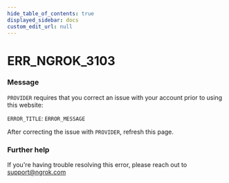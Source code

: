 ```yaml
---
hide_table_of_contents: true
displayed_sidebar: docs
custom_edit_url: null
---
```



# ERR_NGROK_3103

### Message
`PROVIDER` requires that you correct an issue with your account prior to using this website:

`ERROR_TITLE`: `ERROR_MESSAGE`

After correcting the issue with `PROVIDER`, refresh this page.

### Further help
If you're having trouble resolving this error, please reach out to [support@ngrok.com](mailto:support@ngrok.com?subject=Help%20with%20ERR_NGROK_3103)


<ErrorDetails error='err_ngrok_3103' />
